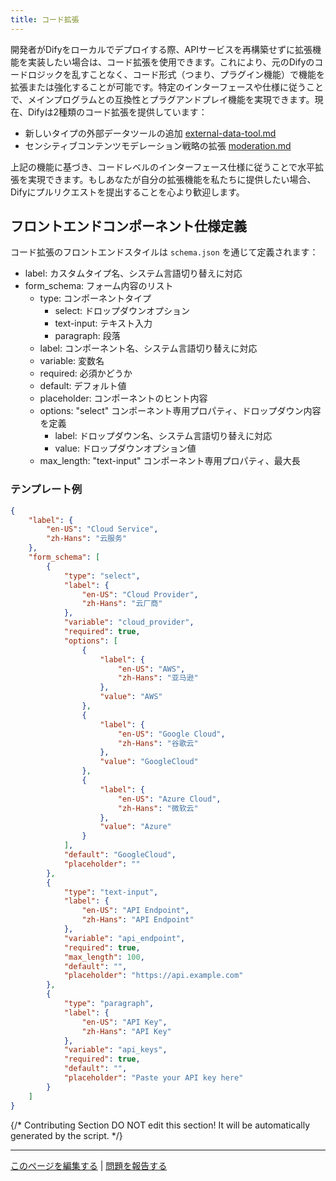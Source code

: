 ```yaml
---
title: コード拡張
---
```



開発者がDifyをローカルでデプロイする際、APIサービスを再構築せずに拡張機能を実装したい場合は、コード拡張を使用できます。これにより、元のDifyのコードロジックを乱すことなく、コード形式（つまり、プラグイン機能）で機能を拡張または強化することが可能です。特定のインターフェースや仕様に従うことで、メインプログラムとの互換性とプラグアンドプレイ機能を実現できます。現在、Difyは2種類のコード拡張を提供しています：

* 新しいタイプの外部データツールの追加 [external-data-tool.md](/ja-jp/guides/extension/code-based-extension/external-data-tool)
* センシティブコンテンツモデレーション戦略の拡張 [moderation.md](/ja-jp/guides/extension/code-based-extension/moderation)

上記の機能に基づき、コードレベルのインターフェース仕様に従うことで水平拡張を実現できます。もしあなたが自分の拡張機能を私たちに提供したい場合、Difyにプルリクエストを提出することを心より歓迎します。

## フロントエンドコンポーネント仕様定義

コード拡張のフロントエンドスタイルは `schema.json` を通じて定義されます：

* label: カスタムタイプ名、システム言語切り替えに対応
* form\_schema: フォーム内容のリスト
  * type: コンポーネントタイプ
    * select: ドロップダウンオプション
    * text-input: テキスト入力
    * paragraph: 段落
  * label: コンポーネント名、システム言語切り替えに対応
  * variable: 変数名
  * required: 必須かどうか
  * default: デフォルト値
  * placeholder: コンポーネントのヒント内容
  * options: "select" コンポーネント専用プロパティ、ドロップダウン内容を定義
    * label: ドロップダウン名、システム言語切り替えに対応
    * value: ドロップダウンオプション値
  * max\_length: "text-input" コンポーネント専用プロパティ、最大長

### テンプレート例

```json
{
    "label": {
        "en-US": "Cloud Service",
        "zh-Hans": "云服务"
    },
    "form_schema": [
        {
            "type": "select",
            "label": {
                "en-US": "Cloud Provider",
                "zh-Hans": "云厂商"
            },
            "variable": "cloud_provider",
            "required": true,
            "options": [
                {
                    "label": {
                        "en-US": "AWS",
                        "zh-Hans": "亚马逊"
                    },
                    "value": "AWS"
                },
                {
                    "label": {
                        "en-US": "Google Cloud",
                        "zh-Hans": "谷歌云"
                    },
                    "value": "GoogleCloud"
                },
                {
                    "label": {
                        "en-US": "Azure Cloud",
                        "zh-Hans": "微软云"
                    },
                    "value": "Azure"
                }
            ],
            "default": "GoogleCloud",
            "placeholder": ""
        },
        {
            "type": "text-input",
            "label": {
                "en-US": "API Endpoint",
                "zh-Hans": "API Endpoint"
            },
            "variable": "api_endpoint",
            "required": true,
            "max_length": 100,
            "default": "",
            "placeholder": "https://api.example.com"
        },
        {
            "type": "paragraph",
            "label": {
                "en-US": "API Key",
                "zh-Hans": "API Key"
            },
            "variable": "api_keys",
            "required": true,
            "default": "",
            "placeholder": "Paste your API key here"
        }
    ]
}
```

{/*
Contributing Section
DO NOT edit this section!
It will be automatically generated by the script.
*/}

---

[このページを編集する](https://github.com/langgenius/dify-docs/edit/main/ja-jp/guides/extension/code-based-extension/README.mdx) | [問題を報告する](https://github.com/langgenius/dify-docs/issues/new?template=docs.yml)

